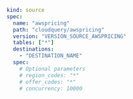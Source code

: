 ```yaml copy
kind: source
spec:
  name: "awspricing"
  path: "cloudquery/awspricing"
  version: "VERSION_SOURCE_AWSPRICING"
  tables: ["*"]
  destinations:
    - "DESTINATION_NAME"
  spec:
    # Optional parameters
    # region_codes: "*"
    # offer_codes: "*"
    # concurrency: 10000
```
